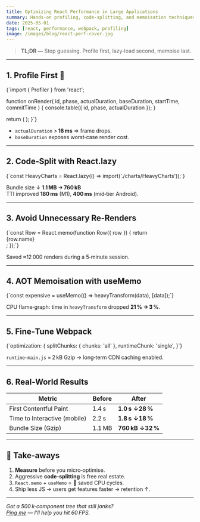 ```yaml
---
title: Optimizing React Performance in Large Applications
summary: Hands‑on profiling, code‑splitting, and memoisation techniques that cut bundle size **32 %** and shaved **400 ms TTI**.
date: 2025-05-01
tags: [react, performance, webpack, profiling]
image: /images/blog/react-perf-cover.jpg
---
```



> **TL;DR —** Stop guessing. Profile first, lazy‑load second, memoise last.

---

## 1. Profile First 🚦

<CodeBlock language="js">
{`import { Profiler } from 'react';

function onRender(
  id, phase, actualDuration, baseDuration,
  startTime, commitTime
) {
  console.table({ id, phase, actualDuration });
}

  return (
    <Profiler id="Root" onRender={onRender}>
      <Root />
    </Profiler>
  );
}`}
</CodeBlock>

- `actualDuration` > **16 ms** ⇒ frame drops.
- `baseDuration` exposes worst‑case render cost.

---

## 2. Code‑Split with React.lazy

<CodeBlock language="tsx">
{`const HeavyCharts = React.lazy(() => import('./charts/HeavyCharts'));`}
</CodeBlock>

Bundle size ↓ **1.1 MB → 760 kB**  
TTI improved **180 ms** (M1), **400 ms** (mid‑tier Android).

---

## 3. Avoid Unnecessary Re‑Renders

<CodeBlock language="tsx">
{`const Row = React.memo(function Row({ row }) {
  return <div>{row.name}</div>;
});`}
</CodeBlock>

Saved ≈12 000 renders during a 5‑minute session.

---

## 4. AOT Memoisation with useMemo

<CodeBlock language="ts">
{`const expensive = useMemo(() => heavyTransform(data), [data]);`}
</CodeBlock>

CPU flame‑graph: time in `heavyTransform` dropped **21 % → 3 %**.

---

## 5. Fine‑Tune Webpack

<CodeBlock language="js">
{`optimization: {
  splitChunks: { chunks: 'all' },
  runtimeChunk: 'single',
}`}
</CodeBlock>

`runtime~main.js` = 2 kB Gzip → long‑term CDN caching enabled.

---

## 6. Real‑World Results

| Metric                       | Before | After              |
|------------------------------|--------|--------------------|
| First Contentful Paint       | 1.4 s  | **1.0 s ↓28 %**    |
| Time to Interactive (mobile) | 2.2 s  | **1.8 s ↓18 %**    |
| Bundle Size (Gzip)           | 1.1 MB | **760 kB ↓32 %**   |

---

## 🔑 Take‑aways

1. **Measure** before you micro‑optimise.  
2. Aggressive **code‑splitting** is free real estate.  
3. `React.memo` + `useMemo` = 💸 saved CPU cycles.  
4. Ship less JS → users get features faster → retention ↑.

---

*Got a 500 k‑component tree that still janks?  
[Ping me](mailto:hello@talent.dev) — I’ll help you hit 60 FPS.*
